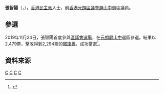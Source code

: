 {{Infobox Officeholder
| name             = 張智陽
| native_name      = Felix Cheung Chi Yeung
| native_name_lang = en
| honorific-suffix = [[議員|議員]]
| image            =
| office           = [[元朗區議會|元朗區議會]]議員
| term_start       = 2020年1月1日
| term_end         = 2021年10月20日
| predecessor      = [[鄧慶業|鄧慶業]]
| successor        = 懸空
| constituency     = [[屏山中|屏山中]]
| sex              = 男
| party            = [[無黨籍|無黨籍]]
| nationality      = {{CHN-HKG}}
| date of birth    = {{birth year and age|1991}}
| place of birth   = {{HKG-1959}}
| profession       = 
| website = {{Facebook|felix.cheung.chiyeung}}
| educate =
| residence = 
}}

'''張智陽'''（{{lang-en|Felix Cheung Chi Yeung}}，{{bd|1991年||CatIdx=C張}}），[[香港|香港]][[民主派_(香港)|民主派]]人士，前[[香港|香港]][[元朗區議會|元朗區議會]][[屏山中|屏山中]]選區議員。

==參選==
2019年11月24日，張智陽首度參與[[2019年香港區議會選舉|區議會選舉]]，在[[元朗區議會|元朗]][[屏山中|屏山中]]選區參選。結果以2,479票，擊敗得到2,294票的[[鄧達善|鄧達善]]，成功當選<ref>{{Cite web |url=https://www.elections.gov.hk/dc2019/chi/results_yuen_long.html |title=2019年香港區議會選舉網頁選舉結果(元朗) |accessdate=2020-12-11 |archive-date=2019-11-28 |archive-url=https://web.archive.org/web/20191128033113/https://www.elections.gov.hk/dc2019/chi/results_yuen_long.html |dead-url=no }}</ref>。

{{Election box begin|名稱=[[2019年香港區議會選舉結果#元朗區|2019年元朗區議會屏山中選區]]}}
{{Election box candidate with party link
  |政黨    = 獨立
  |編號    = ①
  |候選人  = [[鄧達善|鄧達善]]
  |票數    = 2,294
  |百分比  = 48.06
  |增減    = 不適用
}} 
{{Election box candidate with party link
  |政黨    = 獨立
  |編號    = ②
  |候選人  = '''張智陽'''
  |票數    = '''2,479'''
  |百分比  = '''51.94'''
  |增減    = 不適用
  |當選    = yes
}}
{{Election box majority
  |票數    = 185
  |百分比  = 3.88
  |增減    = 不適用
}}
{{Election box end}}

== 資料來源 ==
<references />

{{start box}}
{{s-par}}
{{s-before|[[鄧達善|鄧達善]]}}
{{s-title|[[元朗區議會|元朗區議會]]<br>{{small|[[屏山中|屏山中]]選區區議員}}|2020年1月1日－2021年10月20日}}
{{s-vac}}
{{end box}}

[[Category:香港民主派人士|C]]
[[Category:前香港區議員|C]]
[[Category:张姓|C]]
[[Category:香港政治人物|C]]